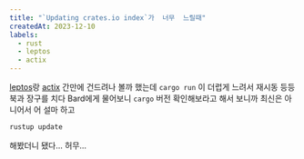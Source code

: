 ```yaml
---
title: "`Updating crates.io index`가  너무  느릴때"
createdAt: 2023-12-10
labels:
  - rust
  - leptos
  - actix
---
```


[leptos](https://leptos.dev/)랑 [actix](https://actix.rs/) 간만에 건드려나 볼까 했는데 `cargo run` 이 더럽게 느려서 재시동 등등 북과 장구를 치다 Bard에게 물어보니 `cargo` 버전 확인해보라고 해서 보니까 최신은 아니어서 어 설마 하고

```bash
rustup update
```

해봤더니 됐다... 허무...

